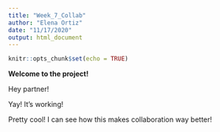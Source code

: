 ```yaml
---
title: "Week_7_Collab"
author: "Elena Ortiz"
date: "11/17/2020"
output: html_document
---
```


```r
knitr::opts_chunk$set(echo = TRUE)
```

**Welcome to the project!**

Hey partner! 

Yay! It's working!

Pretty cool! I can see how this makes collaboration way better!